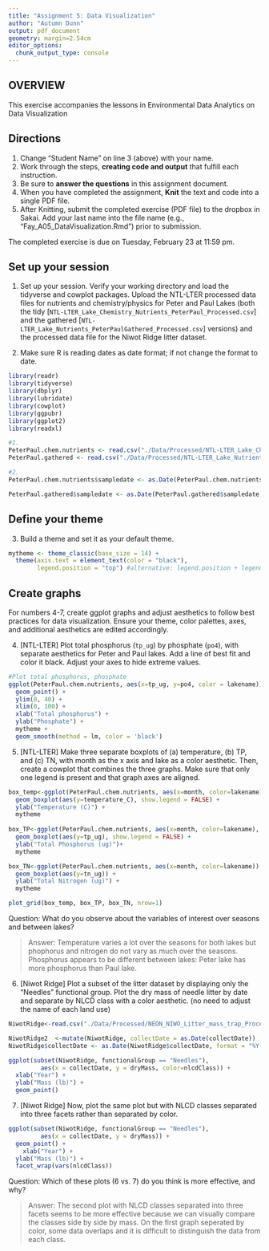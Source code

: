 ```yaml
---
title: "Assignment 5: Data Visualization"
author: "Autumn Dunn"
output: pdf_document
geometry: margin=2.54cm
editor_options: 
  chunk_output_type: console
---
```


## OVERVIEW

This exercise accompanies the lessons in Environmental Data Analytics on Data Visualization 

## Directions
1. Change "Student Name" on line 3 (above) with your name.
2. Work through the steps, **creating code and output** that fulfill each instruction.
3. Be sure to **answer the questions** in this assignment document.
4. When you have completed the assignment, **Knit** the text and code into a single PDF file.
5. After Knitting, submit the completed exercise (PDF file) to the dropbox in Sakai. Add your last name into the file name (e.g., "Fay_A05_DataVisualization.Rmd") prior to submission.

The completed exercise is due on Tuesday, February 23 at 11:59 pm.



## Set up your session 
1. Set up your session. Verify your working directory and load the tidyverse 
and cowplot packages. Upload the NTL-LTER processed data files for nutrients 
and chemistry/physics for Peter and Paul Lakes (both the tidy 
[`NTL-LTER_Lake_Chemistry_Nutrients_PeterPaul_Processed.csv`] and the gathered
[`NTL-LTER_Lake_Nutrients_PeterPaulGathered_Processed.csv`] versions) and 
the processed data file for the Niwot Ridge litter dataset. 

2. Make sure R is reading dates as date format; if not change the format to date.

```r
library(readr)
library(tidyverse)
library(dbplyr)
library(lubridate)
library(cowplot)
library(ggpubr)
library(ggplot2)
library(readxl)

#1. 
PeterPaul.chem.nutrients <- read.csv("./Data/Processed/NTL-LTER_Lake_Chemistry_Nutrients_PeterPaul_Processed.csv", stringsAsFactors = TRUE)
PeterPaul.gathered <- read.csv("./Data/Processed/NTL-LTER_Lake_Nutrients_PeterPaulGathered_Processed.csv", stringsAsFactors = TRUE)

#2. 
PeterPaul.chem.nutrients$sampledate <- as.Date(PeterPaul.chem.nutrients$sampledate, format = "%Y-%m-%d")

PeterPaul.gathered$sampledate <- as.Date(PeterPaul.gathered$sampledate, format = "%Y-%m-%d")

```
## Define your theme
3. Build a theme and set it as your default theme.

```r
mytheme <- theme_classic(base_size = 14) +
  theme(axis.text = element_text(color = "black"), 
        legend.position = "top") #alternative: legend.position + legend.justification

```

## Create graphs
For numbers 4-7, create ggplot graphs and adjust aesthetics to follow best practices for data visualization. Ensure your theme, color palettes, axes, and additional aesthetics are edited accordingly.

4. [NTL-LTER] Plot total phosphorus (`tp_ug`) by phosphate (`po4`), with separate aesthetics for Peter and Paul lakes. Add a line of best fit and color it black. Adjust your axes to hide extreme values.

```r
#Plot total phosphorus, phosphate
ggplot(PeterPaul.chem.nutrients, aes(x=tp_ug, y=po4, color = lakename)) +
  geom_point() +
  ylim(0, 40) +
  xlim(0, 100) +
  xlab("Total phosphorus") +
  ylab("Phosphate") +
  mytheme +
  geom_smooth(method = lm, color = 'black') 
```


5. [NTL-LTER] Make three separate boxplots of (a) temperature, (b) TP, and (c) TN, with month as the x axis and lake as a color aesthetic. Then, create a cowplot that combines the three graphs. Make sure that only one legend is present and that graph axes are aligned.

```r
box_temp<-ggplot(PeterPaul.chem.nutrients, aes(x=month, color=lakename), show.legend=FALSE) +
  geom_boxplot(aes(y=temperature_C), show.legend = FALSE) +
  ylab("Temperature (C)") +
  mytheme
 
box_TP<-ggplot(PeterPaul.chem.nutrients, aes(x=month, color=lakename), show.legend=FALSE) +  
  geom_boxplot(aes(y=tp_ug), show.legend = FALSE) +
  ylab("Total Phosphorus (ug)")+
  mytheme

box_TN<-ggplot(PeterPaul.chem.nutrients, aes(x=month, color=lakename)) +  
  geom_boxplot(aes(y=tn_ug)) +
  ylab("Total Nitrogen (ug)") +
  mytheme

plot_grid(box_temp, box_TP, box_TN, nrow=1)
```

Question: What do you observe about the variables of interest over seasons and between lakes? 

> Answer: Temperature varies a lot over the seasons for both lakes but phophorus and nitrogen do not vary as much over the seasons. Phosphorus appears to be different between lakes: Peter lake has more phosphorus than Paul lake. 

6. [Niwot Ridge] Plot a subset of the litter dataset by displaying only the "Needles" functional group. Plot the dry mass of needle litter by date and separate by NLCD class with a color aesthetic. (no need to adjust the name of each land use)

```r
NiwotRidge<-read.csv("./Data/Processed/NEON_NIWO_Litter_mass_trap_Processed.csv" , stringsAsFactors = TRUE)

NiwotRidge2  <-mutate(NiwotRidge, collectDate = as.Date(collectDate))
NiwotRidge$collectDate <- as.Date(NiwotRidge$collectDate, format = "%Y-%m-%d")

ggplot(subset(NiwotRidge, functionalGroup == "Needles"), 
         aes(x = collectDate, y = dryMass, color=nlcdClass)) + 
  xlab("Year") +
  ylab("Mass (lb)") +
  geom_point() 
```

7. [Niwot Ridge] Now, plot the same plot but with NLCD classes separated into three facets rather than separated by color. 

```r
ggplot(subset(NiwotRidge, functionalGroup == "Needles"), 
         aes(x = collectDate, y = dryMass)) + 
  geom_point() +
    xlab("Year") +
  ylab("Mass (lb)") +
  facet_wrap(vars(nlcdClass))
```
Question: Which of these plots (6 vs. 7) do you think is more effective, and why? 

> Answer: The second plot with NLCD classes separated into three facets seems to be more effective because we can visually compare the classes side by side by mass. On the first graph seperated by color, some data overlaps and it is difficult to distinguish the data from each class.
